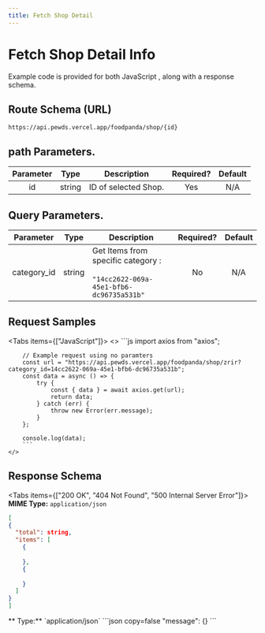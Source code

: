 ```yaml
---
title: Fetch Shop Detail
---
```



# Fetch Shop Detail Info 

Example code is provided for both JavaScript , along with a response schema.

## Route Schema (URL)

```
https://api.pewds.vercel.app/foodpanda/shop/{id}
```

## path Parameters.



| Parameter |                                                                           Type                                                                            | Description                                                               | Required? | Default |
| :-------: | :-------------------------------------------------------------------------------------------------------------------------------------------------------: | ------------------------------------------------------------------------- | :-------: | :-----: |
|   id   |    string | ID of selected Shop. |    Yes     |   N/A   |

## Query Parameters.



| Parameter |                                                                           Type                                                                            | Description                                                               | Required? | Default |
| :-------: | :-------------------------------------------------------------------------------------------------------------------------------------------------------: | ------------------------------------------------------------------------- | :-------: | :-----: |
|   category_id   |    string | Get Items from specific category : <br></br>`"14cc2622-069a-45e1-bfb6-dc96735a531b"`   |    No     |   N/A   |




## Request Samples

<Tabs items={["JavaScript"]}>
  <Tab>
    <>
        ```js
        import axios from "axios";

        // Example request using no paramters
        const url = "https://api.pewds.vercel.app/foodpanda/shop/zrir?category_id=14cc2622-069a-45e1-bfb6-dc96735a531b";
        const data = async () => {
            try {
                const { data } = await axios.get(url);
                return data;
            } catch (err) {
                throw new Error(err.message);
            }
        };

        console.log(data);
        ```
    </>

  </Tab>
 
</Tabs>

## Response Schema

<Tabs items={["200 OK", "404 Not Found", "500 Internal Server Error"]}>
  <Tab>
  **MIME Type:** `application/json`
  ```json copy=false
  [
  {
    "total": string,
    "items": [
      {
        
      },
      {
        
      }
    ]
  }
]
  ```
  </Tab>
  <Tab>
  ** Type:** `application/json`
  ```json copy=false
  "message": {}
  ```
  </Tab>

</Tabs>
